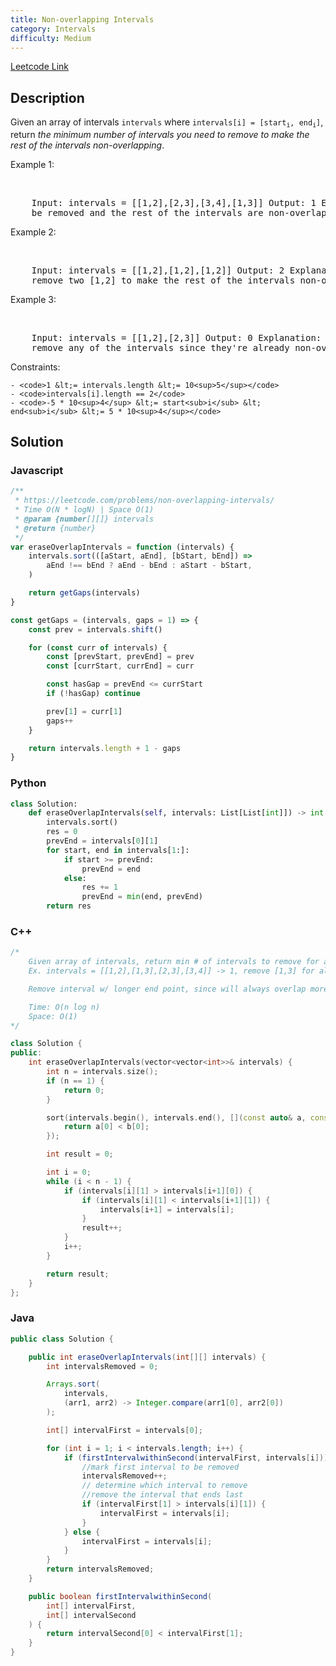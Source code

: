 ```yaml
---
title: Non-overlapping Intervals
category: Intervals
difficulty: Medium
---
```


<Callout>

[Leetcode Link](https://leetcode.com/problems/non-overlapping-intervals)

</Callout>

## Description

Given an array of intervals <code>intervals</code> where <code>intervals[i] = [start<sub>i</sub>, end<sub>i</sub>]</code>, return _the minimum number of intervals you need to remove to make the rest of the intervals non-overlapping_.

Example 1:

<br />
<pre className="overflow-x-auto">
	Input: intervals = [[1,2],[2,3],[3,4],[1,3]] Output: 1 Explanation: [1,3] can
	be removed and the rest of the intervals are non-overlapping.
</pre>

Example 2:

<br />
<pre className="overflow-x-auto">
	Input: intervals = [[1,2],[1,2],[1,2]] Output: 2 Explanation: You need to
	remove two [1,2] to make the rest of the intervals non-overlapping.
</pre>

Example 3:

<br />
<pre className="overflow-x-auto">
	Input: intervals = [[1,2],[2,3]] Output: 0 Explanation: You don&#39;t need to
	remove any of the intervals since they&#39;re already non-overlapping.
</pre>

Constraints:

    - <code>1 &lt;= intervals.length &lt;= 10<sup>5</sup></code>
    - <code>intervals[i].length == 2</code>
    - <code>-5 * 10<sup>4</sup> &lt;= start<sub>i</sub> &lt; end<sub>i</sub> &lt;= 5 * 10<sup>4</sup></code>

## Solution

### Javascript

```javascript
/**
 * https://leetcode.com/problems/non-overlapping-intervals/
 * Time O(N * logN) | Space O(1)
 * @param {number[][]} intervals
 * @return {number}
 */
var eraseOverlapIntervals = function (intervals) {
	intervals.sort(([aStart, aEnd], [bStart, bEnd]) =>
		aEnd !== bEnd ? aEnd - bEnd : aStart - bStart,
	)

	return getGaps(intervals)
}

const getGaps = (intervals, gaps = 1) => {
	const prev = intervals.shift()

	for (const curr of intervals) {
		const [prevStart, prevEnd] = prev
		const [currStart, currEnd] = curr

		const hasGap = prevEnd <= currStart
		if (!hasGap) continue

		prev[1] = curr[1]
		gaps++
	}

	return intervals.length + 1 - gaps
}
```

### Python

```python
class Solution:
    def eraseOverlapIntervals(self, intervals: List[List[int]]) -> int:
        intervals.sort()
        res = 0
        prevEnd = intervals[0][1]
        for start, end in intervals[1:]:
            if start >= prevEnd:
                prevEnd = end
            else:
                res += 1
                prevEnd = min(end, prevEnd)
        return res

```

### C++

```cpp
/*
    Given array of intervals, return min # of intervals to remove for all non-overlapping
    Ex. intervals = [[1,2],[1,3],[2,3],[3,4]] -> 1, remove [1,3] for all non-overlapping

    Remove interval w/ longer end point, since will always overlap more or = vs shorter one

    Time: O(n log n)
    Space: O(1)
*/

class Solution {
public:
    int eraseOverlapIntervals(vector<vector<int>>& intervals) {
        int n = intervals.size();
        if (n == 1) {
            return 0;
        }

        sort(intervals.begin(), intervals.end(), [](const auto& a, const auto& b) {
            return a[0] < b[0];
        });

        int result = 0;

        int i = 0;
        while (i < n - 1) {
            if (intervals[i][1] > intervals[i+1][0]) {
                if (intervals[i][1] < intervals[i+1][1]) {
                    intervals[i+1] = intervals[i];
                }
                result++;
            }
            i++;
        }

        return result;
    }
};

```

### Java

```java
public class Solution {

    public int eraseOverlapIntervals(int[][] intervals) {
        int intervalsRemoved = 0;

        Arrays.sort(
            intervals,
            (arr1, arr2) -> Integer.compare(arr1[0], arr2[0])
        );

        int[] intervalFirst = intervals[0];

        for (int i = 1; i < intervals.length; i++) {
            if (firstIntervalwithinSecond(intervalFirst, intervals[i])) {
                //mark first interval to be removed
                intervalsRemoved++;
                // determine which interval to remove
                //remove the interval that ends last
                if (intervalFirst[1] > intervals[i][1]) {
                    intervalFirst = intervals[i];
                }
            } else {
                intervalFirst = intervals[i];
            }
        }
        return intervalsRemoved;
    }

    public boolean firstIntervalwithinSecond(
        int[] intervalFirst,
        int[] intervalSecond
    ) {
        return intervalSecond[0] < intervalFirst[1];
    }
}

```
